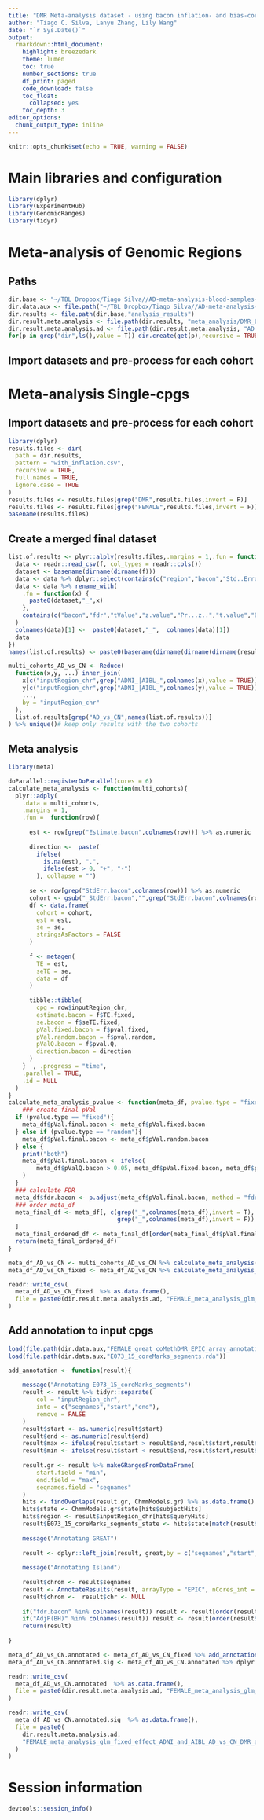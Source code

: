 ```yaml
---
title: "DMR Meta-analysis dataset - using bacon inflation- and bias-corrected P-values"
author: "Tiago C. Silva, Lanyu Zhang, Lily Wang"
date: "`r Sys.Date()`"
output:
  rmarkdown::html_document:
    highlight: breezedark
    theme: lumen
    toc: true
    number_sections: true
    df_print: paged
    code_download: false
    toc_float:
      collapsed: yes
    toc_depth: 3
editor_options:
  chunk_output_type: inline     
---
```


```r
knitr::opts_chunk$set(echo = TRUE, warning = FALSE)
```


# Main libraries and configuration

```R
library(dplyr)
library(ExperimentHub)
library(GenomicRanges)
library(tidyr)
```

# Meta-analysis of Genomic Regions

## Paths
```R
dir.base <- "~/TBL Dropbox/Tiago Silva//AD-meta-analysis-blood-samples-bySex//"
dir.data.aux <- file.path("~/TBL Dropbox/Tiago Silva//AD-meta-analysis-blood-samples/datasets/Aux/") 
dir.results <- file.path(dir.base,"analysis_results")
dir.result.meta.analysis <- file.path(dir.results, "meta_analysis/DMR_Logistic_regression_model/")
dir.result.meta.analysis.ad <- file.path(dir.result.meta.analysis, "AD_vs_CN/")
for(p in grep("dir",ls(),value = T)) dir.create(get(p),recursive = TRUE,showWarnings = FALSE)
```

## Import datasets and pre-process for each cohort 

# Meta-analysis Single-cpgs

## Import datasets and pre-process for each cohort 

```R
library(dplyr)
results.files <- dir(
  path = dir.results,
  pattern = "with_inflation.csv",
  recursive = TRUE,
  full.names = TRUE,
  ignore.case = TRUE
)
results.files <- results.files[grep("DMR",results.files,invert = F)]
results.files <- results.files[grep("FEMALE",results.files,invert = F)]
basename(results.files)
```

## Create a merged final dataset 
```R

list.of.results <- plyr::alply(results.files,.margins = 1,.fun = function(f){
  data <- readr::read_csv(f, col_types = readr::cols())
  dataset <- basename(dirname(dirname(f)))
  data <- data %>% dplyr::select(contains(c("region","bacon","Std..Error","fdr","tValue","z.value","Pr...z..","t.value","Error","Estimate","Pr...t..")))
  data <- data %>% rename_with(
    .fn = function(x) {
      paste0(dataset,"_",x)
    },
    contains(c("bacon","fdr","tValue","z.value","Pr...z..","t.value","Error","Estimate","Pr...t.."))
  )
  colnames(data)[1] <-  paste0(dataset,"_",  colnames(data)[1])
  data  
})
names(list.of.results) <- paste0(basename(dirname(dirname(dirname(results.files)))),"_", basename(results.files))

multi_cohorts_AD_vs_CN <- Reduce(
  function(x,y, ...) inner_join(
    x[c("inputRegion_chr",grep("ADNI_|AIBL_",colnames(x),value = TRUE))], 
    y[c("inputRegion_chr",grep("ADNI_|AIBL_",colnames(y),value = TRUE))], 
    ..., 
    by = "inputRegion_chr"
  ),
  list.of.results[grep("AD_vs_CN",names(list.of.results))]
) %>% unique()# keep only results with the two cohorts

```

## Meta analysis 
```R
library(meta)

doParallel::registerDoParallel(cores = 6)
calculate_meta_analysis <- function(multi_cohorts){
  plyr::adply(
    .data = multi_cohorts, 
    .margins = 1, 
    .fun =  function(row){
      
      est <- row[grep("Estimate.bacon",colnames(row))] %>% as.numeric
      
      direction <-  paste(
        ifelse(
          is.na(est), ".",
          ifelse(est > 0, "+", "-")
        ), collapse = "")
      
      se <- row[grep("StdErr.bacon",colnames(row))] %>% as.numeric
      cohort <- gsub("_StdErr.bacon","",grep("StdErr.bacon",colnames(row),value = T))
      df <- data.frame(
        cohort = cohort,
        est = est,
        se = se,
        stringsAsFactors = FALSE
      )
      
      f <- metagen(
        TE = est,
        seTE = se,
        data = df
      )
      
      tibble::tibble(
        cpg = row$inputRegion_chr,
        estimate.bacon = f$TE.fixed,
        se.bacon = f$seTE.fixed,
        pVal.fixed.bacon = f$pval.fixed,
        pVal.random.bacon = f$pval.random,
        pValQ.bacon = f$pval.Q,
        direction.bacon = direction
      )
    }  , .progress = "time",
    .parallel = TRUE,
    .id = NULL
  )
}
calculate_meta_analysis_pvalue <- function(meta_df, pvalue.type = "fixed"){
    ### create final pVal
  if (pvalue.type == "fixed"){
    meta_df$pVal.final.bacon <- meta_df$pVal.fixed.bacon
  } else if (pvalue.type == "random"){
    meta_df$pVal.final.bacon <- meta_df$pVal.random.bacon
  } else {
    print("both")
    meta_df$pVal.final.bacon <- ifelse(
        meta_df$pValQ.bacon > 0.05, meta_df$pVal.fixed.bacon, meta_df$pVal.random.bacon
    )
  }
  ### calculate FDR
  meta_df$fdr.bacon <- p.adjust(meta_df$pVal.final.bacon, method = "fdr")
  ### order meta_df
  meta_final_df <- meta_df[, c(grep("_",colnames(meta_df),invert = T),
                               grep("_",colnames(meta_df),invert = F))
  ]
  meta_final_ordered_df <- meta_final_df[order(meta_final_df$pVal.final.bacon),]
  return(meta_final_ordered_df)
}
```

```R
meta_df_AD_vs_CN <- multi_cohorts_AD_vs_CN %>% calculate_meta_analysis()
meta_df_AD_vs_CN_fixed <- meta_df_AD_vs_CN %>% calculate_meta_analysis_pvalue(pvalue.type = "fixed")

readr::write_csv(
  meta_df_AD_vs_CN_fixed  %>% as.data.frame(),
  file = paste0(dir.result.meta.analysis.ad, "FEMALE_meta_analysis_glm_fixed_effect_ADNI_and_AIBL_AD_vs_CN_DMR.csv")
)
```


## Add annotation to input cpgs
```R
load(file.path(dir.data.aux,"FEMALE_great_coMethDMR_EPIC_array_annotation_ADNI.rda"))
load(file.path(dir.data.aux,"E073_15_coreMarks_segments.rda"))

add_annotation <- function(result){
    
    message("Annotating E073_15_coreMarks_segments")
    result <- result %>% tidyr::separate(
        col = "inputRegion_chr",
        into = c("seqnames","start","end"),
        remove = FALSE
    )
    result$start <- as.numeric(result$start)
    result$end <- as.numeric(result$end)
    result$max <- ifelse(result$start > result$end,result$start,result$end)
    result$min <- ifelse(result$start < result$end,result$start,result$end)
    
    result.gr <- result %>% makeGRangesFromDataFrame(
        start.field = "min",
        end.field = "max",
        seqnames.field = "seqnames"
    )
    hits <- findOverlaps(result.gr, ChmmModels.gr) %>% as.data.frame()
    hits$state <- ChmmModels.gr$state[hits$subjectHits]
    hits$region <- result$inputRegion_chr[hits$queryHits]
    result$E073_15_coreMarks_segments_state <- hits$state[match(result$inputRegion_chr,hits$region)]
    
    message("Annotating GREAT")
    
    result <- dplyr::left_join(result, great,by = c("seqnames","start","end"))
    
    message("Annotating Island")
    
    result$chrom <- result$seqnames
    result <- AnnotateResults(result, arrayType = "EPIC", nCores_int = 10)
    result$chrom <-  result$chr <- NULL
    
    if("fdr.bacon" %in% colnames(result)) result <- result[order(result$fdr.bacon),]
    if("AdjP(BH)" %in% colnames(result)) result <- result[order(result$`AdjP(BH)`),]
    return(result)
    
}
```


```R
meta_df_AD_vs_CN.annotated <- meta_df_AD_vs_CN_fixed %>% add_annotation()
meta_df_AD_vs_CN.annotated.sig <- meta_df_AD_vs_CN.annotated %>% dplyr::filter(pVal.final.bacon < 0.05) 

readr::write_csv(
  meta_df_AD_vs_CN.annotated  %>% as.data.frame(),
  file = paste0(dir.result.meta.analysis.ad, "FEMALE_meta_analysis_glm_fixed_effect_ADNI_and_AIBL_AD_vs_CN_DMR_annotated.csv")
)

readr::write_csv(
  meta_df_AD_vs_CN.annotated.sig  %>% as.data.frame(),
  file = paste0(
    dir.result.meta.analysis.ad,
    "FEMALE_meta_analysis_glm_fixed_effect_ADNI_and_AIBL_AD_vs_CN_DMR_annotated_pvalue_cut_off_0_05.csv"
  )
)
```

# Session information
```R
devtools::session_info()
```

